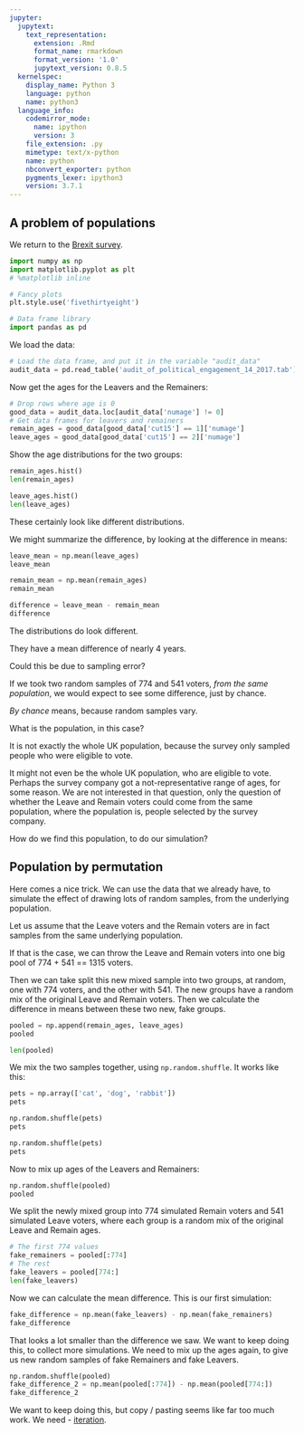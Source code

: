 ```yaml
---
jupyter:
  jupytext:
    text_representation:
      extension: .Rmd
      format_name: rmarkdown
      format_version: '1.0'
      jupytext_version: 0.8.5
  kernelspec:
    display_name: Python 3
    language: python
    name: python3
  language_info:
    codemirror_mode:
      name: ipython
      version: 3
    file_extension: .py
    mimetype: text/x-python
    name: python
    nbconvert_exporter: python
    pygments_lexer: ipython3
    version: 3.7.1
---
```


## A problem of populations

We return to the [Brexit survey](../exercises/brexit_analysis).

```python
import numpy as np
import matplotlib.pyplot as plt
# %matplotlib inline

# Fancy plots
plt.style.use('fivethirtyeight')

# Data frame library
import pandas as pd
```

We load the data:

```python
# Load the data frame, and put it in the variable "audit_data"
audit_data = pd.read_table('audit_of_political_engagement_14_2017.tab')
```

Now get the ages for the Leavers and the Remainers:

```python
# Drop rows where age is 0
good_data = audit_data.loc[audit_data['numage'] != 0]
# Get data frames for leavers and remainers
remain_ages = good_data[good_data['cut15'] == 1]['numage']
leave_ages = good_data[good_data['cut15'] == 2]['numage']
```

Show the age distributions for the two groups:

```python
remain_ages.hist()
len(remain_ages)
```

```python
leave_ages.hist()
len(leave_ages)
```

These certainly look like different distributions.


We might summarize the difference, by looking at the difference in means:

```python
leave_mean = np.mean(leave_ages)
leave_mean
```

```python
remain_mean = np.mean(remain_ages)
remain_mean
```

```python
difference = leave_mean - remain_mean
difference
```

The distributions do look different.

They have a mean difference of nearly 4 years.

Could this be due to sampling error?

If we took two random samples of 774 and 541 voters, *from the same
population*, we would expect to see some difference, just by chance.

*By chance* means, because random samples vary.


What is the population, in this case?


It is not exactly the whole UK population, because the survey only sampled
people who were eligible to vote.


It might not even be the whole UK population, who are eligible to vote.
Perhaps the survey company got a not-representative range of ages, for some
reason.  We are not interested in that question, only the question of whether
the Leave and Remain voters could come from the same population, where the
population is, people selected by the survey company.


How do we find this population, to do our simulation?


## Population by permutation

Here comes a nice trick.   We can use the data that we already have, to
simulate the effect of drawing lots of random samples, from the underlying
population.


Let us assume that the Leave voters and the Remain voters are in fact samples
from the same underlying population.

If that is the case, we can throw the Leave and Remain voters into one big pool
of 774 + 541 == 1315 voters.

Then we can take split this new mixed sample into two groups, at
random, one with 774 voters, and the other with 541.  The new groups
have a random mix of the original Leave and Remain voters.  Then we
calculate the difference in means between these two new, fake groups.

```python
pooled = np.append(remain_ages, leave_ages)
pooled
```

```python
len(pooled)
```

We mix the two samples together, using `np.random.shuffle`.  It works like
this:

```python
pets = np.array(['cat', 'dog', 'rabbit'])
pets
```

```python
np.random.shuffle(pets)
pets
```

```python
np.random.shuffle(pets)
pets
```

Now to mix up ages of the Leavers and Remainers:

```python
np.random.shuffle(pooled)
pooled
```

We split the newly mixed group into 774 simulated Remain voters and 541
simulated Leave voters, where each group is a random mix of the original Leave
and Remain ages.

```python
# The first 774 values
fake_remainers = pooled[:774]
# The rest
fake_leavers = pooled[774:]
len(fake_leavers)
```

Now we can calculate the mean difference.  This is our first simulation:

```python
fake_difference = np.mean(fake_leavers) - np.mean(fake_remainers)
fake_difference
```

That looks a lot smaller than the difference we saw.   We want to keep doing
this, to collect more simulations.  We need to mix up the ages again, to give
us new random samples of fake Remainers and fake Leavers.

```python
np.random.shuffle(pooled)
fake_difference_2 = np.mean(pooled[:774]) - np.mean(pooled[774:])
fake_difference_2
```

We want to keep doing this, but copy / pasting seems like far too much work.
We need - [iteration](iteration).
